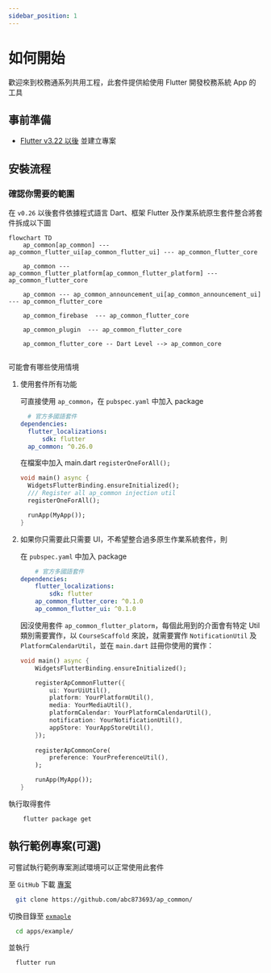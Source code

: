 ```yaml
---
sidebar_position: 1
---
```


# 如何開始

歡迎來到校務通系列共用工程，此套件提供給使用 Flutter 開發校務系統 App 的工具

## 事前準備

 - [Flutter v3.22 以後](https://flutter.dev/docs/get-started/install) 並建立專案

## 安裝流程

### 確認你需要的範圍

在 `v0.26` 以後套件依據程式語言 Dart、框架 Flutter 及作業系統原生套件整合將套件拆成以下圖

```mermaid
flowchart TD
    ap_common[ap_common] --- ap_common_flutter_ui[ap_common_flutter_ui] --- ap_common_flutter_core

    ap_common --- ap_common_flutter_platform[ap_common_flutter_platform] --- ap_common_flutter_core

    ap_common --- ap_common_announcement_ui[ap_common_announcement_ui]  --- ap_common_flutter_core

    ap_common_firebase  --- ap_common_flutter_core

    ap_common_plugin  --- ap_common_flutter_core

    ap_common_flutter_core -- Dart Level --> ap_common_core
  
```

可能會有哪些使用情境

1. 使用套件所有功能

   可直接使用 `ap_common`，在 `pubspec.yaml` 中加入 package
   
   ```yaml title="pubspec.yaml"
     # 官方多國語套件
   dependencies:
     flutter_localizations:
         sdk: flutter
     ap_common: ^0.26.0
   ```
   
   在檔案中加入 main.dart `registerOneForAll();`
   
   ```dart title="main.dart"
   void main() async {
     WidgetsFlutterBinding.ensureInitialized();
     /// Register all ap_common injection util
     registerOneForAll();
   
     runApp(MyApp());
   }
   ```

2. 如果你只需要此只需要 UI，不希望整合過多原生作業系統套件，則

    在 `pubspec.yaml` 中加入 package
    
    ```yaml title="pubspec.yaml"
        # 官方多國語套件
    dependencies:
        flutter_localizations:
            sdk: flutter
        ap_common_flutter_core: ^0.1.0
        ap_common_flutter_ui: ^0.1.0
    ```
   
    因沒使用套件 `ap_common_flutter_platorm`，每個此用到的介面會有特定 Util 類別需要實作，以 `CourseScaffold` 來說，就需要實作 `NotificationUtil` 及 `PlatformCalendarUtil`，並在 `main.dart` 註冊你使用的實作：

    ```dart title="main.dart"
    void main() async {
        WidgetsFlutterBinding.ensureInitialized();

        registerApCommonFlutter({
            ui: YourUiUtil(),
            platform: YourPlatformUtil(),
            media: YourMediaUtil(),
            platformCalendar: YourPlatformCalendarUtil(),
            notification: YourNotificationUtil(),
            appStore: YourAppStoreUtil(),
        });
      
        registerApCommonCore(
            preference: YourPreferenceUtil(),
        );
   
        runApp(MyApp());
    }
    ```

執行取得套件

```bash
    flutter package get
```

## 執行範例專案(可選)

可嘗試執行範例專案測試環境可以正常使用此套件

至 `GitHub` 下載 [專案](https://github.com/abc873693/ap_common/example)


```bash
  git clone https://github.com/abc873693/ap_common/
```

切換目錄至 [`exmaple`](https://github.com/abc873693/ap_common/apps/example)

```bash
  cd apps/example/ 
```

並執行 

```bash
  flutter run
```